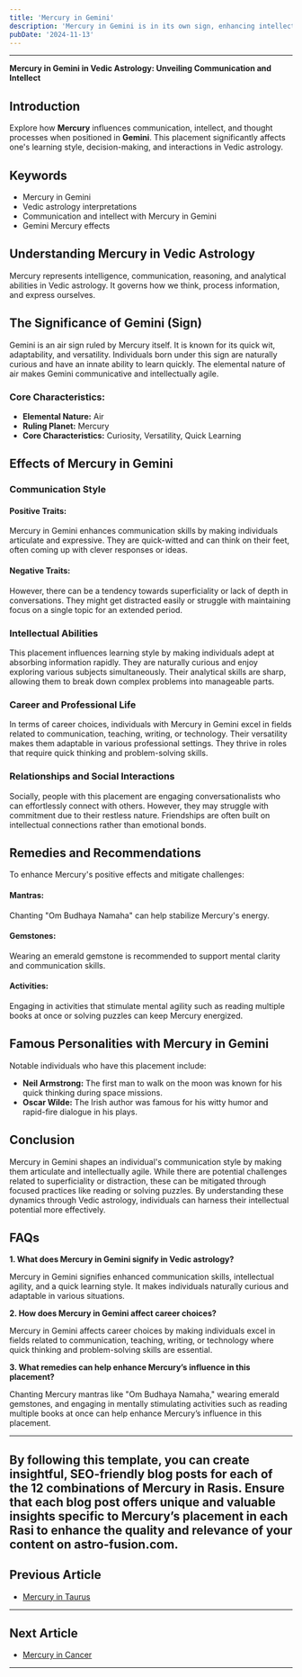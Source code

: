 ```yaml
---
title: 'Mercury in Gemini'
description: 'Mercury in Gemini is in its own sign, enhancing intellect and communication skills. Individuals are curious, adaptable, and excel in learning, teaching, and networking , in Vedic Astrology.'
pubDate: '2024-11-13'
---
```


---

**Mercury in Gemini in Vedic Astrology: Unveiling Communication and Intellect**

## Introduction

Explore how **Mercury** influences communication, intellect, and thought processes when positioned in **Gemini**. This placement significantly affects one's learning style, decision-making, and interactions in Vedic astrology.

## Keywords

- Mercury in Gemini
- Vedic astrology interpretations
- Communication and intellect with Mercury in Gemini
- Gemini Mercury effects

## Understanding Mercury in Vedic Astrology

Mercury represents intelligence, communication, reasoning, and analytical abilities in Vedic astrology. It governs how we think, process information, and express ourselves.

## The Significance of Gemini (Sign)

Gemini is an air sign ruled by Mercury itself. It is known for its quick wit, adaptability, and versatility. Individuals born under this sign are naturally curious and have an innate ability to learn quickly. The elemental nature of air makes Gemini communicative and intellectually agile.

### Core Characteristics:
- **Elemental Nature:** Air
- **Ruling Planet:** Mercury
- **Core Characteristics:** Curiosity, Versatility, Quick Learning

## Effects of Mercury in Gemini

### Communication Style

#### Positive Traits:
Mercury in Gemini enhances communication skills by making individuals articulate and expressive. They are quick-witted and can think on their feet, often coming up with clever responses or ideas.

#### Negative Traits:
However, there can be a tendency towards superficiality or lack of depth in conversations. They might get distracted easily or struggle with maintaining focus on a single topic for an extended period.

### Intellectual Abilities

This placement influences learning style by making individuals adept at absorbing information rapidly. They are naturally curious and enjoy exploring various subjects simultaneously. Their analytical skills are sharp, allowing them to break down complex problems into manageable parts.

### Career and Professional Life

In terms of career choices, individuals with Mercury in Gemini excel in fields related to communication, teaching, writing, or technology. Their versatility makes them adaptable in various professional settings. They thrive in roles that require quick thinking and problem-solving skills.

### Relationships and Social Interactions

Socially, people with this placement are engaging conversationalists who can effortlessly connect with others. However, they may struggle with commitment due to their restless nature. Friendships are often built on intellectual connections rather than emotional bonds.

## Remedies and Recommendations

To enhance Mercury's positive effects and mitigate challenges:

#### Mantras:
Chanting "Om Budhaya Namaha" can help stabilize Mercury's energy.

#### Gemstones:
Wearing an emerald gemstone is recommended to support mental clarity and communication skills.

#### Activities:
Engaging in activities that stimulate mental agility such as reading multiple books at once or solving puzzles can keep Mercury energized.

## Famous Personalities with Mercury in Gemini

Notable individuals who have this placement include:
- **Neil Armstrong:** The first man to walk on the moon was known for his quick thinking during space missions.
- **Oscar Wilde:** The Irish author was famous for his witty humor and rapid-fire dialogue in his plays.

## Conclusion

Mercury in Gemini shapes an individual's communication style by making them articulate and intellectually agile. While there are potential challenges related to superficiality or distraction, these can be mitigated through focused practices like reading or solving puzzles. By understanding these dynamics through Vedic astrology, individuals can harness their intellectual potential more effectively.

## FAQs

**1. What does Mercury in Gemini signify in Vedic astrology?**

Mercury in Gemini signifies enhanced communication skills, intellectual agility, and a quick learning style. It makes individuals naturally curious and adaptable in various situations.

**2. How does Mercury in Gemini affect career choices?**

Mercury in Gemini affects career choices by making individuals excel in fields related to communication, teaching, writing, or technology where quick thinking and problem-solving skills are essential.

**3. What remedies can help enhance Mercury’s influence in this placement?**

Chanting Mercury mantras like "Om Budhaya Namaha," wearing emerald gemstones, and engaging in mentally stimulating activities such as reading multiple books at once can help enhance Mercury’s influence in this placement.

---

By following this template, you can create insightful, SEO-friendly blog posts for each of the 12 combinations of Mercury in Rasis. Ensure that each blog post offers unique and valuable insights specific to Mercury’s placement in each Rasi to enhance the quality and relevance of your content on **astro-fusion.com**.
---

## Previous Article
- [Mercury in Taurus](/blogs-md/0804_Mercury_in_Rashi/080402_Mercury_in_Taurus.mdx)

---

## Next Article
- [Mercury in Cancer](/blogs-md/0804_Mercury_in_Rashi/080404_Mercury_in_Cancer.mdx)

---
